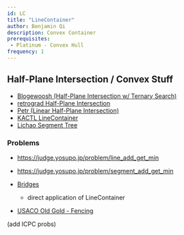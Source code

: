 ```yaml
---
id: LC
title: "LineContainer"
author: Benjamin Qi
description: Convex Container
prerequisites: 
 - Platinum - Convex Hull
frequency: 1
---
```


## Half-Plane Intersection / Convex Stuff

 - [Blogewoosh (Half-Plane Intersection w/ Ternary Search)](https://codeforces.com/blog/entry/61710)
 - [retrograd Half-Plane Intersection](https://codeforces.com/blog/entry/61710?#comment-457662)
 - [Petr (Linear Half-Plane Intersection)](https://petr-mitrichev.blogspot.com/2016/07/a-half-plane-week.html)
 - [KACTL LineContainer](https://github.com/kth-competitive-programming/kactl/blob/master/content/data-structures/LineContainer.h)
 - [Lichao Segment Tree](http://codeforces.com/blog/entry/51275?#comment-351510)

### Problems

 - https://judge.yosupo.jp/problem/line_add_get_min
 - https://judge.yosupo.jp/problem/segment_add_get_min
 - [Bridges](https://csacademy.com/contest/archive/task/building-bridges/)
   - direct application of LineContainer

 - [USACO Old Gold - Fencing](http://www.usaco.org/index.php?page=viewproblem2&cpid=534)
 
(add ICPC probs)

